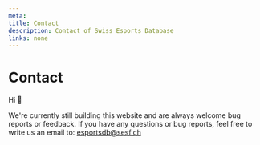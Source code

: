 ```yaml
---
meta:
title: Contact
description: Contact of Swiss Esports Database
links: none
---
```




# Contact
Hi 👋

We're currently still building this website and are always welcome bug reports or feedback. If you have any questions or bug reports, feel free to write us an email to: [esportsdb@sesf.ch](mailto:esportsdb@sesf.ch)

